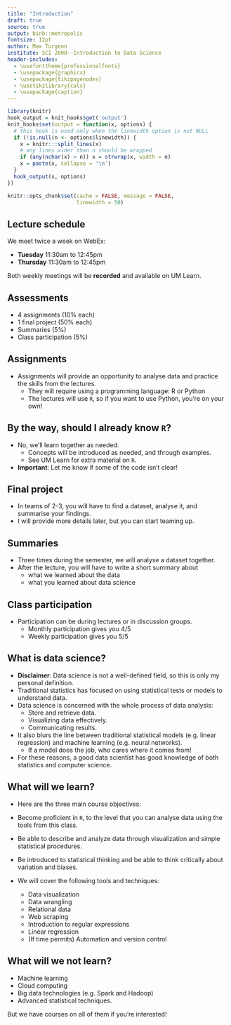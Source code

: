 ```yaml
---
title: "Introduction"
draft: true
source: true
output: binb::metropolis
fontsize: 12pt
author: Max Turgeon
institute: SCI 2000--Introduction to Data Science
header-includes:
  - \usefonttheme{professionalfonts}
  - \usepackage{graphicx}
  - \usepackage{tikzpagenodes}
  - \usetikzlibrary{calc}
  - \usepackage{caption}
---
```


```r
library(knitr)
hook_output = knit_hooks$get('output')
knit_hooks$set(output = function(x, options) {
  # this hook is used only when the linewidth option is not NULL
  if (!is.null(n <- options$linewidth)) {
    x = knitr:::split_lines(x)
    # any lines wider than n should be wrapped
    if (any(nchar(x) > n)) x = strwrap(x, width = n)
    x = paste(x, collapse = '\n')
  }
  hook_output(x, options)
})

knitr::opts_chunk$set(cache = FALSE, message = FALSE,
                      linewidth = 50)
```

## Lecture schedule

We meet twice a week on WebEx:

  - **Tuesday** 11:30am to 12:45pm
  - **Thursday** 11:30am to 12:45pm

Both weekly meetings will be **recorded** and available on UM Learn.

## Assessments

  - 4 assignments (10% each)
  - 1 final project (50% each)
  - Summaries (5%)
  - Class participation (5%)
  
## Assignments

  - Assignments will provide an opportunity to analyse data and practice the skills from the lectures.
    + They will require using a programming language: R or Python
    + The lectures will use `R`, so if you want to use Python, you're on your own!
    
## By the way, should I already know `R`?

  - No, we'll learn together as needed.
    + Concepts will be introduced as needed, and through examples.
    + See UM Learn for extra material on `R`.
  - **Important**: Let me know if some of the code isn't clear!
  
## Final project

  - In teams of 2-3, you will have to find a dataset, analyse it, and summarise your findings.
  - I will provide more details later, but you can start teaming up.
  
## Summaries

  - Three times during the semester, we will analyse a dataset together.
  - After the lecture, you will have to write a short summary about
    + what we learned about the data
    + what you learned about data science

## Class participation

  - Participation can be during lectures or in discussion groups.
    + Monthly participation gives you 4/5
    + Weekly participation gives you 5/5
    
## What is data science? {.allowframebreaks}

  - **Disclaimer**: Data science is not a well-defined field, so this is only my personal definition.
  - Traditional statistics has focused on using statistical tests or models to understand data.
  - Data science is concerned with the whole process of data analysis:
    + Store and retrieve data.
    + Visualizing data effectively.
    + Communicating results.
  - It also blurs the line between traditional statistical models (e.g. linear regression) and machine learning (e.g. neural networks).
    + If a model does the job, who cares where it comes from!
  - For these reasons, a good data scientist has good knowledge of both statistics and computer science.
  
## What will we learn? {.allowframebreaks}

  - Here are the three main course objectives:
   + Become proficient in `R`, to the level that you can analyse data using the tools from this class.
   + Be able to describe and analyze data through visualization and simple statistical procedures.
   + Be introduced to statistical thinking and be able to think critically about variation and biases.
  
  - We will cover the following tools and techniques:
    + Data visualization
    + Data wrangling
    + Relational data
    + Web scraping
    + Introduction to regular expressions
    + Linear regression
    + (If time permits) Automation and version control
  
## What will we **not** learn?

  - Machine learning
  - Cloud computing
  - Big data technologies (e.g. Spark and Hadoop)
  - Advanced statistical techniques.
  
But we have courses on all of them if you're interested!
